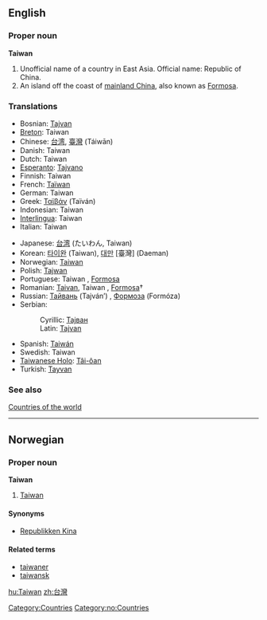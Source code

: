 ==English==
{{wikipedia}}
===Proper noun===
'''Taiwan'''

# Unofficial name of a country in East Asia. Official name: Republic of China.
# An island off the coast of [[mainland China]], also known as [[Formosa]].

===Translations===
{{top}}
*Bosnian: [[Tajvan#Bosnian|Tajvan]] {{m}}
*[[Breton]]: Taiwan
*Chinese: [[台湾]], [[臺灣]] (Táiwān)
*Danish: Taiwan
*Dutch: Taiwan
*[[Esperanto]]: [[Tajvano]]
*Finnish: Taiwan
*French: [[Taïwan]]
*German: Taiwan
*Greek: [[Ταϊβάν]] (Taïván) {{f}}
*Indonesian: Taiwan
*[[Interlingua]]: Taiwan
*Italian: Taiwan
{{mid}}
*Japanese: [[台湾]] (たいわん, Taiwan) 
*Korean: [[타이완]] (Taiwan), [[대만]] [臺灣] (Daeman)
*Norwegian: [[#Norwegian|Taiwan]]
*Polish: [[Tajwan]]
*Portuguese: Taiwan {{f}}, [[Formosa]] {{f}}
*Romanian: [[Taivan]], Taiwan {{n}}, [[Formosa]]† {{f}}
*Russian: [[Тайвань]] (Tajván’) {{m}}, [[Формоза]] (Formóza) {{f}}
*Serbian:
*:Cyrillic: [[Тајван#Serbian|Тајван]] {{m}}
*:Latin: [[Tajvan#Serbian|Tajvan]] {{m}}
*Spanish: [[Taiwán]]
*Swedish: Taiwan
*[[Taiwanese Holo]]: [[Tâi-ôan]]
*Turkish: [[Tayvan]]
{{bottom}}

===See also===
[[Countries of the world]]

[[Category:Countries]]

----
==Norwegian==
===Proper noun===
[[Category:no:Countries]]
'''Taiwan'''
#[[#English|Taiwan]]
====Synonyms====
*[[Republikken Kina]]
====Related terms====
*[[taiwaner]]
*[[taiwansk]]

[[hu:Taiwan]]
[[zh:台灣]]